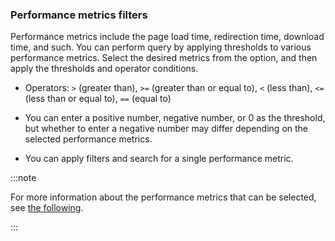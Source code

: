 ### Performance metrics filters

Performance metrics include the page load time, redirection time, download time, and such. You can perform query by applying thresholds to various performance metrics. Select the desired metrics from the <Cmdname sid="TTL08292" className="uitext" replace="ms" /> option, and then apply the thresholds and operator conditions.

<ImgLang img="browser-statistics-perf-metrics-filter.png" desc="Performance metrics" />

- Operators: `>` (greater than), `>=` (greater than or equal to), `<` (less than), `<=` (less than or equal to), `==` (equal to)

- You can enter a positive number, negative number, or 0 as the threshold, but whether to enter a negative number may differ depending on the selected performance metrics.

- You can apply filters and search for a single performance metric.

:::note

For more information about the performance metrics that can be selected, see [the following](#columninfo).

:::
